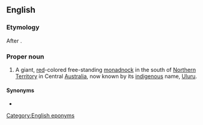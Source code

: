 ==English==
{{wikipedia}}
===Etymology===
After {{w|Henry Ayers}}.

===Proper noun===
{{en-proper noun}}

# A giant, [[red]]-colored free-standing [[monadnock]] in the south of [[Northern Territory]] in Central [[Australia]], now known by its [[indigenous]] name, [[Uluru]].

====Synonyms====
* {{l|en|Uluru}}

[[Category:English eponyms]]